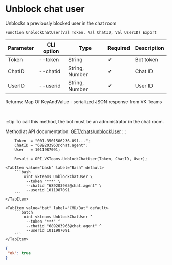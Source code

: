 ﻿---
sidebar_position: 9
description: Unblock chat user and other functions to work with VKTeams in the Open Integration Package, a free open-source integration library for 1C:Enterprise 8, OneScript and CLI
keywords: [1C, 1С, 1С:Enterprise, 1С:Enterprise 8.3, API, Integration, Services, Exchange, OneScript, CLI, VKTeams]
---


# Unblock chat user
 Unblocks a previously blocked user in the chat room



`Function UnblockChatUser(Val Token, Val ChatID, Val UserID) Export`

  | Parameter | CLI option | Type | Required | Description |
  |-|-|-|-|-|
  | Token | --token | String | &#x2714; | Bot token |
  | ChatID | --chatid | String, Number | &#x2714; | Chat ID |
  | UserID | --userid | String, Number | &#x2714; | User ID |

  
  Returns:  Map Of KeyAndValue - serialized JSON response from VK Teams

<br/>

:::tip
To call this method, the bot must be an administrator in the chat room.

Method at API documentation: [GET ​​/chats/unblockUser](https://teams.vk.com/botapi/#/chats/get_chats_unblockUser)
:::
<br/>



```bsl title="1C:Enterprise/OneScript code example"
    Token  = "001.3501506236.091...";
    ChatID = "689203963@chat.agent";
    User   = 1011987091;

    Result = OPI_VKTeams.UnblockChatUser(Token, ChatID, User);
```
 

 <Tabs>
  
    <TabItem value="bash" label="Bash" default>
        ```bash
            oint vkteams UnblockChatUser \
             --token "***" \
             --chatid "689203963@chat.agent" \
             --userid 1011987091
        ```
    </TabItem>
  
    <TabItem value="bat" label="CMD/Bat" default>
        ```batch
            oint vkteams UnblockChatUser ^
             --token "***" ^
             --chatid "689203963@chat.agent" ^
             --userid 1011987091
        ```
    </TabItem>
</Tabs>


```json title="Result"
{
 "ok": true
}
```
